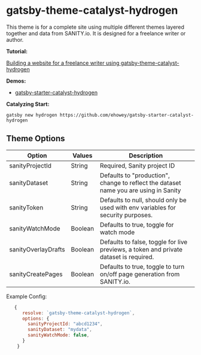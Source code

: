 <SEO
  title="Gatsby-Theme-Catalyst-Hydrogen"
  description="Gatsby Theme Catalyst Hydrogen is a complete theme and site built using Catalyst themes and SANITY.io as the CMS provider. It was designed for use by a freelance writer. Gatsby Theme Catalyst is an opinionated set of integrated themes and starters to accelerate your next Gatsby project."
/>

# gatsby-theme-catalyst-hydrogen

This theme is for a complete site using multiple different themes layered together and data from SANITY.io. It is designed for a freelance writer or author.

**Tutorial:**

[Building a website for a freelance writer using gatsby-theme-catalyst-hydrogen](/docs/tutorials/Building-a-website-for-a-freelance-writer-using-gatsby-theme-catalyst-hydrogen)

**Demos:**

- [gatsby-starter-catalyst-hydrogen](https://gatsby-starter-catalyst-hydrogen.netlify.com/)

**Catalyzing Start:**

`gatsby new hydrogen https://github.com/ehowey/gatsby-starter-catalyst-hydrogen`

## Theme Options

| Option              | Values  | Description                                                                           |
| ------------------- | ------- | ------------------------------------------------------------------------------------- |
| sanityProjectId     | String  | Required, Sanity project ID                                                           |
| sanityDataset       | String  | Defaults to "production", change to reflect the dataset name you are using in Sanity  |
| sanityToken         | String  | Defaults to null, should only be used with env variables for security purposes.       |
| sanityWatchMode     | Boolean | Defaults to true, toggle for watch mode                                               |
| sanityOverlayDrafts | Boolean | Defaults to false, toggle for live previews, a token and private dataset is required. |
| sanityCreatePages   | Boolean | Defaults to true, toggle to turn on/off page generation from SANITY.io.               |

Example Config:

```js
   {
      resolve: `gatsby-theme-catalyst-hydrogen`,
      options: {
        sanityProjectId: "abcd1234",
        sanityDataset: "mydata",
        sanityWatchMode: false,
      }
    }
```
